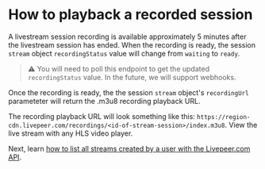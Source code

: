
<DocsLayout title="How to playback a recorded session - Livepeer.com" description="How to playback a recorded session">

# How to playback a recorded session

A livestream session recording is available approximately 5 minutes after the livestream session has ended. When the recording is ready, the session `stream` object `recordingStatus` value will change from `waiting` to `ready`.  

> ⚠️ You will need to poll this endpoint to get the updated `recordingStatus` value. In the future, we will support webhooks.

Once the recording is ready, the the session `stream` object's `recordingUrl` parameteter will return the .m3u8 recording playback URL. 

The recording playback URL will look something like this: `https://region-cdn.livepeer.com/recordings/<id-of-stream-session>/index.m3u8`. View the live stream with any HLS video player.

Next, learn [how to list all streams created by a user with the Livepeer.com API](/docs/guides/api/list-all-streams).

</DocsLayout>
